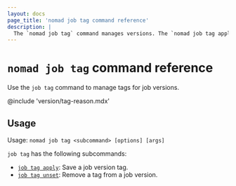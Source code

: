 ```yaml
---
layout: docs
page_title: 'nomad job tag command reference'
description: |
  The `nomad job tag` command manages versions. The `nomad job tag apply` command saves a job version tag, and the `nomad job tag unset` command removes a job version tag.
---
```


# `nomad job tag` command reference

Use the `job tag` command to manage tags for job versions.

@include 'version/tag-reason.mdx'

## Usage

Usage: `nomad job tag <subcommand> [options] [args]`

`job tag` has the following subcommands:

- [`job tag apply`](/nomad/commands/job/tag/apply): Save a job version tag.
- [`job tag unset`](/nomad/commands/job/tag/apply): Remove a tag from a job version.
